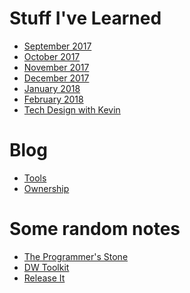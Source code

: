 = Stuff I've Learned =
* [[September 2017]]
* [[October 2017]]
* [[November 2017]]
* [[December 2017]]
* [[January 2018]]
* [[February 2018]]
* [[Tech Design with Kevin]]

= Blog =
* [[Tools]]
* [[Ownership]]

= Some random notes =
* [[The Programmer's Stone]]
* [[DW Toolkit]]
* [[Release It]]
